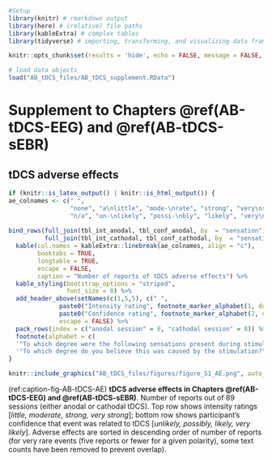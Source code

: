 ```r
#Setup
library(knitr) # rmarkdown output
library(here) # (relative) file paths
library(kableExtra) # complex tables
library(tidyverse) # importing, transforming, and visualizing data frames

knitr::opts_chunk$set(results = 'hide', echo = FALSE, message = FALSE, warning = FALSE)

# load data objects
load("AB_tDCS_files/AB_tDCS_supplement.RData")
```

# Supplement to Chapters \@ref(AB-tDCS-EEG) and \@ref(AB-tDCS-sEBR) {#AB-tDCS-supplement}

## tDCS adverse effects

\begingroup
\renewcommand{\arraystretch}{1.25}
\setlength{\LTleft}{-20cm plus -1fill}
\setlength{\LTright}{\LTleft}

```r
if (knitr::is_latex_output() | knitr::is_html_output()) {
ae_colnames <- c(" ",
                 "none", "a\nlittle", "mode-\nrate", "strong", "very\nstrong",
                 "n/a", "un-\nlikely", "possi-\nbly", "likely", "very\nlikely")
                 
bind_rows(full_join(tbl_int_anodal, tbl_conf_anodal, by  = "sensation"),
          full_join(tbl_int_cathodal, tbl_conf_cathodal, by  = "sensation")) %>%
  kable(col.names = kableExtra::linebreak(ae_colnames, align = "c"), 
        booktabs = TRUE,
        longtable = TRUE,
        escape = FALSE,
        caption = "Number of reports of tDCS adverse effects") %>%
  kable_styling(bootstrap_options = "striped",
                font_size = 8) %>%
  add_header_above(setNames(c(1,5,5), c(" ",
              paste0("Intensity rating", footnote_marker_alphabet(1, double_escape = TRUE)),
              paste0("Confidence rating", footnote_marker_alphabet(2, double_escape = TRUE)))),
              escape = FALSE) %>%
  pack_rows(index = c("anodal session" = 8, "cathodal session" = 8)) %>%
  footnote(alphabet = c(
  '"To which degree were the following sensations present during stimulation?"', 
  '"To which degree do you believe this was caused by the stimulation?"'))
}
```

\endgroup

\newpage
\pagestyle{empty}
\changetext{}{}{-25mm}{}{}
\blandscape

```r
knitr::include_graphics("AB_tDCS_files/figures/figure_S1_AE.png", auto_pdf = TRUE)
```

(ref:caption-fig-AB-tDCS-AE) __tDCS adverse effects in Chapters \@ref(AB-tDCS-EEG) and \@ref(AB-tDCS-sEBR)__. Number of reports out of 89 sessions (either anodal or cathodal tDCS). Top row shows intensity ratings [_little, moderate, strong, very strong_]; bottom row shows participant's confidence that event was related to tDCS [_unlikely, possibly, likely, very likely_]. Adverse effects are sorted in descending order of number of reports (for very rare events (five reports or fewer for a given polarity), some text counts have been removed to prevent overlap).

\newpage
\elandscape
\changetext{}{}{+25mm}{}{}
\pagestyle{\defstyle}